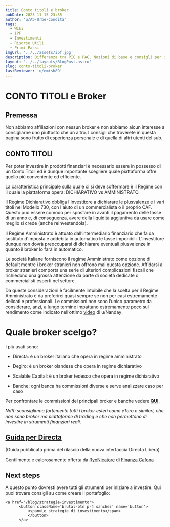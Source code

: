 ```yaml
---
title: Conto titoli e broker
pubDate: 2023-11-15 23:55
author: 'u/Ab-Urbe-Condita'
tags:
  - Wiki
  - IPF
  - Investimenti
  - Risorse Utili
  - Primi Passi
imgUrl: '../../assets/ipf.jpg'
description: Differenza tra PIC e PAC. Nozioni di base e consigli per iniziare a investire e capire gli strumenti finanziari.
layout: '../../layouts/BlogPost.astro'
slug: conto-titoli-broker
lastReviewer: 'u/emish89'
---
```


# CONTO TITOLI e Broker

## Premessa

Non abbiamo affiliazioni con nessun broker e non abbiamo alcun interesse a consigliarne uno piuttosto che un altro. 
I consigli che troverete in questa pagina sono frutto di esperienza personale e di quella di altri utenti del sub.


## CONTO TITOLI

Per poter investire in prodotti finanziari è necessario essere in possesso di un Conto Titoli ed è dunque importante scegliere quale piattaforma offre quello più conveniente ed efficiente.

La caratteristica principale sulla quale ci si deve soffermare è il Regime con il quale la piattaforma opera: DICHIARATIVO vs AMMINISTRATO.

Il Regime Dichiarativo obbliga l'investitore a dichiarare le plusvalenze e i vari titoli nel Modello 730, con l'aiuto di un commercialista o il proprio CAF. Questo può essere comodo per spostare in avanti il pagamento delle tasse di un anno e, di conseguenza, avere della liquidità aggiuntiva da usare come meglio si crede (anche reinvestendola).

Il Regime Amministrato è attuato dall’intermediario finanziario che fa da sostituto d'imposta e addebita in automatico le tasse imponibili. L'investitore dunque non dovrà preoccuparsi di dichiarare eventuali plusvalenze in quanto il broker lo farà in automatico.

Le società Italiane forniscono il regime Amministrato come opzione di default mentre i broker stranieri non offrono mai questa opzione.
Affidarsi a broker stranieri comporta una serie di ulteriori complicazioni fiscali che richiedono una grossa attenzione da parte di società dedicate o commercialisti esperti nel settore.

Da queste considerazioni è facilmente intuibile che la scelta per il Regime Amministrato è da preferirei quasi sempre se non per casi estremamente delicati e professionali. Le commissioni non sono l’unico parametro da considerare, anzi, a lungo termine impattano estremamente poco sul rendimento come indicato nell’ottimo [video](https://youtu.be/PDi6x4BYGLQ?feature=shared) di u/Nanday\_

# **Quale broker scelgo?**

I più usati sono:

- Directa: è un broker italiano che opera in regime amministrato

- Degiro: è un broker olandese che opera in regime dichiarativo

- Scalable Capital: è un broker tedesco che opera in regime dichiarativo

- Banche: ogni banca ha commissioni diverse e serve analizzare caso per caso

Per confrontare le commissioni dei principali broker e banche vedere [**QUI**](https://www.qualebroker.com/strumenti/simulatore-tariffe-etf-italia).

_NdR: sconsigliamo fortemente tutti i broker esteri come eToro e similari, che non sono broker ma piattaforme di trading e che non permettono di investire in strumenti finanziari reali._

## [**Guida per Directa**](https://www.reddit.com/r/ItaliaPersonalFinance/comments/m12w0s/directa_sim_guida_e_faq_di_utilizzo/)

(Guida pubblicata prima del rilascio della nuova interfaccia Directa Libera)

Gentilmente e calorosamente offerta da <a href='https://reddit.com/u/RyoNicatore_'>RyoNicatore</a> di [Finanza Cafona](https://finanzacafona.it/)

## Next steps

A questo punto dovresti avere tutti gli strumenti per iniziare a investire. Qui puoi trovare consigli su come creare il portafoglio:

    <a href='/blog/strategie-investimento'>
          <button className='brutal-btn p-4 sanchez' name='button'>
              <span>Le strategie di investimento</span>
              </button>
          </a>
